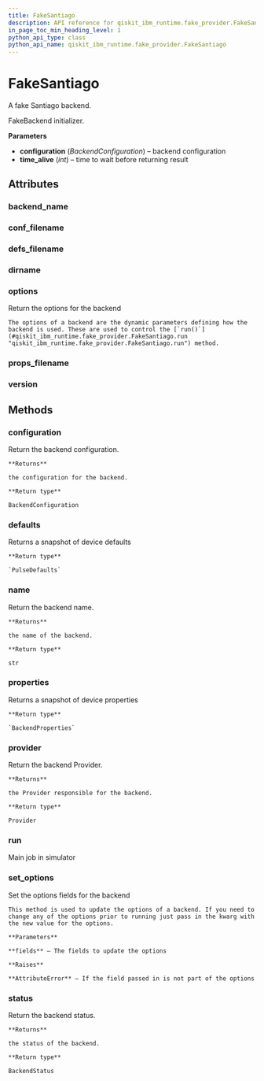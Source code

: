 ```yaml
---
title: FakeSantiago
description: API reference for qiskit_ibm_runtime.fake_provider.FakeSantiago
in_page_toc_min_heading_level: 1
python_api_type: class
python_api_name: qiskit_ibm_runtime.fake_provider.FakeSantiago
---
```


# FakeSantiago

<Class id="qiskit_ibm_runtime.fake_provider.FakeSantiago" isDedicatedPage={true} github="https://github.com/Qiskit/qiskit-ibm-runtime/tree/main/qiskit_ibm_runtime/fake_provider/backends/santiago/fake_santiago.py#L31-L38" signature="FakeSantiago">
  A fake Santiago backend.

  FakeBackend initializer.

  **Parameters**

  *   **configuration** (*BackendConfiguration*) – backend configuration
  *   **time\_alive** (*int*) – time to wait before returning result

  ## Attributes

  ### backend\_name

  <Attribute id="qiskit_ibm_runtime.fake_provider.FakeSantiago.backend_name" name="backend_name" attributeValue="= 'fake_santiago'" />

  ### conf\_filename

  <Attribute id="qiskit_ibm_runtime.fake_provider.FakeSantiago.conf_filename" name="conf_filename" attributeValue="= 'conf_santiago.json'" />

  ### defs\_filename

  <Attribute id="qiskit_ibm_runtime.fake_provider.FakeSantiago.defs_filename" name="defs_filename" attributeValue="= 'defs_santiago.json'" />

  ### dirname

  <Attribute id="qiskit_ibm_runtime.fake_provider.FakeSantiago.dirname" name="dirname" attributeValue="= '/home/runner/work/qiskit-ibm-runtime/qiskit-ibm-runtime/qiskit_ibm_runtime/fake_provider/backends/santiago'" />

  ### options

  <Attribute id="qiskit_ibm_runtime.fake_provider.FakeSantiago.options" name="options">
    Return the options for the backend

    The options of a backend are the dynamic parameters defining how the backend is used. These are used to control the [`run()`](#qiskit_ibm_runtime.fake_provider.FakeSantiago.run "qiskit_ibm_runtime.fake_provider.FakeSantiago.run") method.
  </Attribute>

  ### props\_filename

  <Attribute id="qiskit_ibm_runtime.fake_provider.FakeSantiago.props_filename" name="props_filename" attributeValue="= 'props_santiago.json'" />

  ### version

  <Attribute id="qiskit_ibm_runtime.fake_provider.FakeSantiago.version" name="version" attributeValue="= 1" />

  ## Methods

  ### configuration

  <Function id="qiskit_ibm_runtime.fake_provider.FakeSantiago.configuration" name="configuration" signature="configuration()">
    Return the backend configuration.

    **Returns**

    the configuration for the backend.

    **Return type**

    BackendConfiguration
  </Function>

  ### defaults

  <Function id="qiskit_ibm_runtime.fake_provider.FakeSantiago.defaults" name="defaults" github="https://github.com/Qiskit/qiskit-ibm-runtime/tree/main/qiskit_ibm_runtime/fake_provider/fake_pulse_backend.py#L29-L33" signature="defaults()">
    Returns a snapshot of device defaults

    **Return type**

    `PulseDefaults`
  </Function>

  ### name

  <Function id="qiskit_ibm_runtime.fake_provider.FakeSantiago.name" name="name" signature="name()">
    Return the backend name.

    **Returns**

    the name of the backend.

    **Return type**

    str
  </Function>

  ### properties

  <Function id="qiskit_ibm_runtime.fake_provider.FakeSantiago.properties" name="properties" github="https://github.com/Qiskit/qiskit-ibm-runtime/tree/main/qiskit_ibm_runtime/fake_provider/fake_qasm_backend.py#L44-L48" signature="properties()">
    Returns a snapshot of device properties

    **Return type**

    `BackendProperties`
  </Function>

  ### provider

  <Function id="qiskit_ibm_runtime.fake_provider.FakeSantiago.provider" name="provider" signature="provider()">
    Return the backend Provider.

    **Returns**

    the Provider responsible for the backend.

    **Return type**

    Provider
  </Function>

  ### run

  <Function id="qiskit_ibm_runtime.fake_provider.FakeSantiago.run" name="run" github="https://github.com/Qiskit/qiskit-ibm-runtime/tree/main/qiskit_ibm_runtime/fake_provider/fake_backend.py#L544-L575" signature="run(run_input, **kwargs)">
    Main job in simulator
  </Function>

  ### set\_options

  <Function id="qiskit_ibm_runtime.fake_provider.FakeSantiago.set_options" name="set_options" signature="set_options(**fields)">
    Set the options fields for the backend

    This method is used to update the options of a backend. If you need to change any of the options prior to running just pass in the kwarg with the new value for the options.

    **Parameters**

    **fields** – The fields to update the options

    **Raises**

    **AttributeError** – If the field passed in is not part of the options
  </Function>

  ### status

  <Function id="qiskit_ibm_runtime.fake_provider.FakeSantiago.status" name="status" signature="status()">
    Return the backend status.

    **Returns**

    the status of the backend.

    **Return type**

    BackendStatus
  </Function>
</Class>

